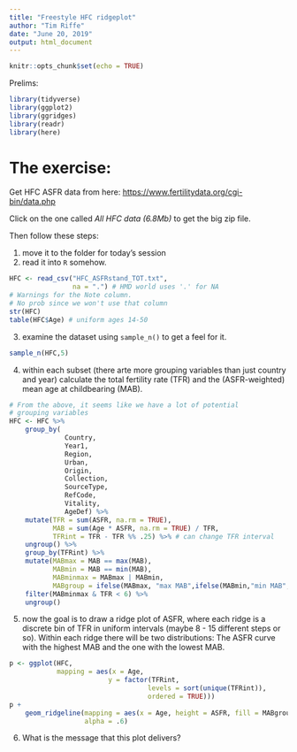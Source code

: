 ```yaml
---
title: "Freestyle HFC ridgeplot"
author: "Tim Riffe"
date: "June 20, 2019"
output: html_document
---
```


```r
knitr::opts_chunk$set(echo = TRUE)
```

Prelims:
```r
library(tidyverse)
library(ggplot2)
library(ggridges)
library(readr)
library(here)
```

# The exercise:
Get HFC ASFR data from here:
[https://www.fertilitydata.org/cgi-bin/data.php](https://www.fertilitydata.org/cgi-bin/data.php)

Click on the one called *All HFC data (6.8Mb)* to get the big zip file.

Then follow these steps: 

1. move it to the folder for today's session
2. read it into `R` somehow.

```r
HFC <- read_csv("HFC_ASFRstand_TOT.txt", 
				na = ".") # HMD world uses '.' for NA
# Warnings for the Note column. 
# No prob since we won't use that column
str(HFC)
table(HFC$Age) # uniform ages 14-50

```

3. examine the dataset using `sample_n()` to get a feel for it.

```r
sample_n(HFC,5)
```

4. within each subset (there arte more grouping variables than just country and year) calculate the total fertility rate (TFR) and the (ASFR-weighted) mean age at childbearing (MAB).

```r
# From the above, it seems like we have a lot of potential
# grouping variables
HFC <- HFC %>% 
	group_by(
	          Country, 
			  Year1,
			  Region, 
			  Urban, 
			  Origin, 
			  Collection, 
			  SourceType,
			  RefCode,
			  Vitality,
			  AgeDef) %>% 
	mutate(TFR = sum(ASFR, na.rm = TRUE),
		   MAB = sum(Age * ASFR, na.rm = TRUE) / TFR,
		   TFRint = TFR - TFR %% .25) %>% # can change TFR interval 
	ungroup() %>% 
	group_by(TFRint) %>% 
	mutate(MABmax = MAB == max(MAB),
		   MABmin = MAB == min(MAB),
		   MABminmax = MABmax | MABmin,
		   MABgroup = ifelse(MABmax, "max MAB",ifelse(MABmin,"min MAB",NA))) %>% 
	filter(MABminmax & TFR < 6) %>% 
	ungroup()
```

5. now the goal is to draw a ridge plot of ASFR, where each ridge is a discrete bin of TFR in uniform intervals (maybe 8 - 15 different steps or so). Within each ridge there will be two distributions: The ASFR curve with the highest MAB and the one with the lowest MAB.

```r
p <- ggplot(HFC,
			mapping = aes(x = Age, 
						 y = factor(TFRint, 
						 		   levels = sort(unique(TFRint)), 
						 		   ordered = TRUE)))
p + 
	geom_ridgeline(mapping = aes(x = Age, height = ASFR, fill = MABgroup),                          scale = 4, 
				   alpha = .6)
```
6. What is the message that this plot delivers?

